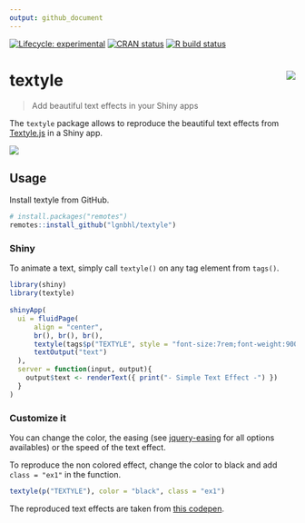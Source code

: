 ```yaml
---
output: github_document
---
```


<!-- README.md is generated from README.Rmd. Please edit that file -->

<!-- badges: start -->
[![Lifecycle: experimental](https://img.shields.io/badge/lifecycle-experimental-orange.svg)](https://www.tidyverse.org/lifecycle/#experimental)
[![CRAN status](https://www.r-pkg.org/badges/version/textyle)](https://CRAN.R-project.org/package=textyle)
[![R build status](https://github.com/lgnbhl/textyle/workflows/R-CMD-check/badge.svg)](https://github.com/lgnbhl/textyle/actions)
<!-- badges: end -->

# textyle <img src="man/figures/logo.png" align="right" />

> Add beautiful text effects in your Shiny apps

The `textyle` package allows to reproduce the beautiful text effects from [Textyle.js](https://github.com/mycreatesite/Textyle.js/) in a Shiny app.

![](man/figures/textyle_example.gif)

## Usage

Install textyle from GitHub.

```r
# install.packages("remotes")
remotes::install_github("lgnbhl/textyle")
```

### Shiny

To animate a text, simply call `textyle()` on any tag element from `tags()`.

```r
library(shiny)
library(textyle)
 
shinyApp(
  ui = fluidPage(
      align = "center",
      br(), br(), br(),
      textyle(tags$p("TEXTYLE", style = "font-size:7rem;font-weight:900;")),
      textOutput("text")
  ),
  server = function(input, output){
    output$text <- renderText({ print("- Simple Text Effect -") })
  }
)
```

### Customize it

You can change the color, the easing (see [jquery-easing](http://gsgd.co.uk/sandbox/jquery/easing/) for all options availables) or the speed of the text effect. 

To reproduce the non colored effect, change the color to black and add `class = "ex1"` in the function.

``` r
textyle(p("TEXTYLE"), color = "black", class = "ex1")
```

The reproduced text effects are taken from [this codepen](https://codepen.io/mycreatesite/pen/vvpmgy).
